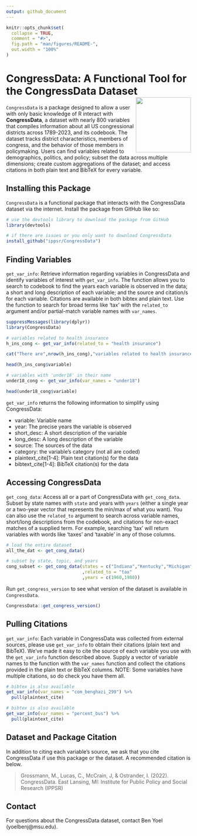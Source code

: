 ```yaml
---
output: github_document
---
```


<!-- README.md is generated from README.Rmd. Please edit that file -->

```r
knitr::opts_chunk$set(
  collapse = TRUE,
  comment = "#>",
  fig.path = "man/figures/README-",
  out.width = "100%"
)
```

# CongressData: A Functional Tool for the CongressData Dataset<img src="figures/CongressData.png" height="150" align="right"/>

`CongressData` is a package designed to allow a user with only basic knowledge of R interact with **CongressData**, a dataset with nearly 800 variables that compiles information about all US congressional districts across 1789-2023, and its codebook. The dataset tracks district characteristics, members of congress, and the behavior of those members in policymaking. Users can find variables related to demographics, politics, and policy; subset the data across multiple dimensions; create custom aggregations of the dataset; and access citations in both plain text and BibTeX for every variable.

## Installing this Package

`CongressData` is a functional package that interacts with the CongressData dataset via the internet. Install the package from GitHub like so:

```r

# use the devtools library to download the package from GitHub
library(devtools)

# if there are issues or you only want to download CongressData
install_github("ippsr/CongressData")

```

## Finding Variables

`get_var_info`: Retrieve information regarding variables in CongressData and identify variables of interest with `get_var_info`. The function allows you to search to codebook to find the years each variable is observed in the data; a short and long description of each variable; and the source and citation/s for each variable. Citations are available in both bibtex and plain text. Use the function to search for broad terms like 'tax' with the `related_to` argument and/or partial-match variable names with `var_names`.

```r

suppressMessages(library(dplyr))
library(CongressData)

# variables related to health insurance
h_ins_cong <- get_var_info(related_to = "health insurance")

cat("There are",nrow(h_ins_cong),"variables related to health insurance in CongressData")

head(h_ins_cong$variable)

# variables with 'under18' in their name
under18_cong <- get_var_info(var_names = "under18")

head(under18_cong$variable)

```

`get_var_info` returns the following information to simplify using CongressData: 

- variable: Variable name
- year: The precise years the variable is observed
- short_desc: A short description of the variable
- long_desc: A long description of the variable
- source: The sources of the data
- category: the variable's category (not all are coded)
- plaintext_cite[1-4]: Plain text citation(s) for the data
- bibtext_cite[1-4]: BibTeX citation(s) for the data

## Accessing CongressData

`get_cong_data`: Access all or a part of CongressData with `get_cong_data`. Subset by state names with `state` and years with `years` (either a single year or a two-year vector that represents the min/max of what you want). You can also use the `related_to` argument to search across variable names, short/long descriptions from the codebook, and citations for non-exact matches of a supplied term. For example, searching 'tax' will return variables with words like 'taxes' and 'taxable' in any of those columns. 

```r

# load the entire dataset
all_the_dat <- get_cong_data()

# subset by state, topic, and years
cong_subset <- get_cong_data(states = c("Indiana","Kentucky","Michigan")
                             ,related_to = "tax"
                             ,years = c(1960,1980))

```

Run `get_congress_version` to see what version of the dataset is available in `CongressData`.

```r

CongressData::get_congress_version()

```

## Pulling Citations

`get_var_info`: Each variable in CongressData was collected from external sources, please use `get_var_info` to obtain their citations (plain text and BibTeX). We've made it easy to cite the source of each variable you use with the `get_var_info` function described above. Supply a vector of variable names to the function with the `var_names` function and collect the citations provided in the plain text or BibTeX columns. NOTE: Some variables have multiple citations, so do check you have them all.

```r

# bibtex is also available
get_var_info(var_names = "com_benghazi_299") %>%
  pull(plaintext_cite)

# bibtex is also available
get_var_info(var_names = "percent_bus") %>%
  pull(plaintext_cite)

```

## Dataset and Package Citation

In addition to citing each variable's source, we ask that you cite CongressData if use this package or the dataset. A recommended citation is below.

> Grossmann, M., Lucas, C., McCrain, J, & Ostrander, I. (2022). CongressData. East Lansing, MI: Institute for Public Policy and Social Research (IPPSR)

## Contact

For questions about the CongressData dataset, contact Ben Yoel (yoelbenj@msu.edu).


